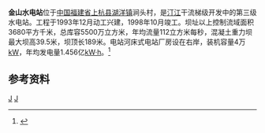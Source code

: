 {{Otheruses|金山水电站|other=同名或類似名的其它條目描述}}
{{Infobox dam
| name =金山水电站
| official_name =
| image =
| image_size =
| image_caption =
| image_alt =
| location_map =China Fujian
| location_map_width =
| location_map_text =金山水电站
| lat_d =25
| lat_m =07
| lat_s =56
| lat_NS =N
| long_d =116
| long_m =21
| long_s =26
| long_EW =E
| coordinates_type = type:landmark
| coordinates_display= inline,title
| coordinates_ref =
| country ={{PRC}}
| locale =[[福建省|福建省]][[上杭县|上杭县]][[湖洋镇_(上杭县)|湖洋镇]]涧头村
| status =运行中
| construction_began = 1993年12月
| open = 1998年10月
| demolished =
| cost =
| owner = 
| type = 
| length ={{Convert|189|m|ft|0|abbr=on}}
| height ={{Convert|39.5|m|ft|0|abbr=on}}
| crest_width =
| base_width =
| volume =
| crosses =[[汀江|汀江]]
| spillways =
| spillway_type =
| spillway_capacity =
| reservoir =金山水库
| reservoir_capacity = 5500万 m<sup>3</sup>
| reservoir_catchment= 3680 km<sup>2</sup>
| reservoir_surface =
| reservoir_max_depth=
| hydraulic_head =
| tidal_range =
| plant_owner =
| plant_operator =
| plant_commission =
| plant_licence_exp =
| plant_decommission =
| plant_type =河床式电站
| turbines = 2台
| installed_capacity = 4万[[千瓦|kW]]
| max_planned_cap =
| capacity_factor =
| average_annual_gen =1.456亿[[千瓦·时|kW·h]] 
| net_generation =
| website =
| as_of =
| extra =
}}
'''金山水电站'''位于[[中国|中国]][[福建省|福建省]][[上杭县|上杭县]][[湖洋镇_(上杭县)|湖洋镇]]涧头村，是[[汀江|汀江]]干流梯级开发中的第三级水电站。工程于1993年12月动工兴建，1998年10月竣工。坝址以上控制流域面积3680平方千米，总库容5500万立方米，年均流量112立方米每秒，混凝土重力坝最大坝高39.5米，坝顶长189米。电站河床式电站厂房设在右岸，装机容量4万[[千瓦|kW]]，年均发电量1.456亿[[千瓦·时|kW·h]]。<ref name="中国河湖大典">{{cite book zh |author=《[[中国河湖大典|中国河湖大典]]》编纂委员会 |title=《中国河湖大典·珠江卷》 |format=M |edition=1 |location=北京 |publisher=中国水利水电出版社 |date=2013年1月 |pages=342页 |id= ISBN 978-7-5170-0561-2}}</ref>
==参考资料==
{{reflist}}

[[Category:福建水电站|J]]
[[Category:上杭县|J]]